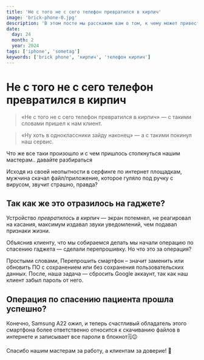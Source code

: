 ```yaml
---
title: 'Не с того не с сего телефон превратился в кирпич'
image: 'brick-phone-0.jpg'
description: 'В этом посте мы расскажем вам о том, к чему может привести падение телефона и способы решения данной проблемы'
date:
  day: 24
  month: 2
  year: 2024
tags: ['iphone', 'sometag']
keywords: ['brick phone', 'кирпич', 'телефон кирпич']
---
```


# Не с того не с сего телефон превратился в кирпич

> «Не с того не с сего телефон превратился в кирпич» — с такими словами пришел к нам клиент.

> «Ну хоть в одноклассники зайду наконец» — а с такими покинул наш сервис.

<StaticImage src="brick-phone-1.jpg" width="384" height="512" alt="google на телефоне" />

Что же все таки произошло и с чем пришлось столкнуться нашим мастерам.. давайте разбираться

Исходя из своей неопытности в серфинге по интернет площадкам, мужчина скачал файл/приложение, которое гуляло под ручку с вирусом, звучит страшно, правда?

## Так как же это отразилось на гаджете?

Устройство *превратилось в кирпич* — экран потемнел, не реагировал на касания, максимум издавал звуки уведомлений, чем подавал признаки жизни.

Объяснив клиенту, что мы собираемся делать мы начали операцию по спасению гаджета — сделали перепрошивку. Но что это за операция?

Простыми словами, Перепрошить смартфон – значит заменить или обновить ПО с сохранением или без сохранения пользовательских данных. После, наша задача — сбросить Google аккаунт, так как наш клиент забыл пароль от него.

## Операция по спасению пациента прошла успешно?

Конечно, Samsung A22 ожил, и теперь счастливый обладатель этого смартфона более ответственно относится к скачиванию файлов в интернете и записывает все пароли в блокнот🗒️😉

Спасибо нашим мастерам за работу, а клиентам за доверие! 🫶

<StaticImage src="brick-phone-0.jpg" width="284" height="449" alt="телефон" />